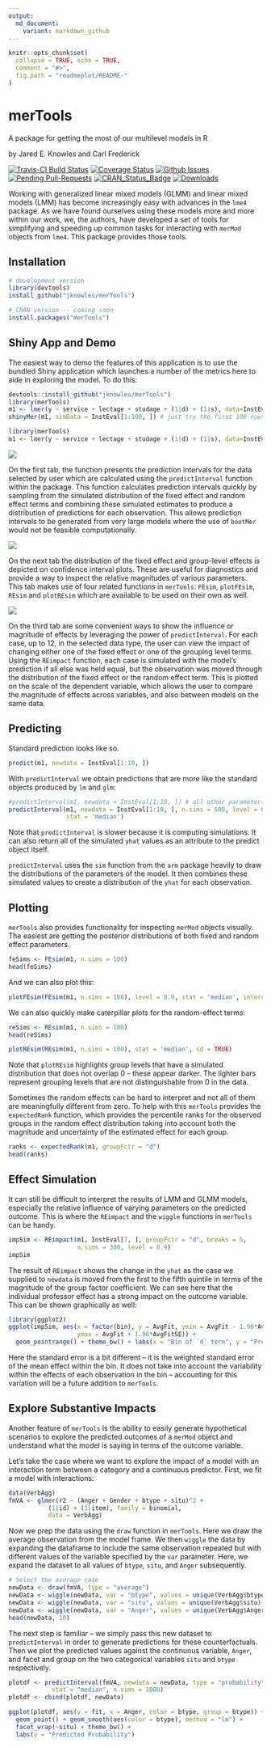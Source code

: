 ```yaml
---
output:
  md_document:
    variant: markdown_github
---
```


<!-- README.md is generated from README.Rmd. Please edit that file -->

```r
knitr::opts_chunk$set(
  collapse = TRUE, echo = TRUE,
  comment = "#>",
  fig.path = "readmeplot/README-"
)
```

# merTools

A package for getting the most of our multilevel models in R

by Jared E. Knowles and Carl Frederick

[![Travis-CI Build Status](https://travis-ci.org/jknowles/merTools.png?branch=master)](https://travis-ci.org/jknowles/merTools)
[![Coverage Status](https://coveralls.io/repos/jknowles/merTools/badge.svg?branch=master)](https://coveralls.io/r/jknowles/merTools?branch=master)
[![Github Issues](http://githubbadges.herokuapp.com/jknowles/merTools/issues.svg)](https://github.com/jknowles/merTools/issues)
[![Pending Pull-Requests](http://githubbadges.herokuapp.com/jknowles/merTools/pulls.svg?style=flat)](https://github.com/jknowles/merTools/pulls)
[![CRAN_Status_Badge](http://www.r-pkg.org/badges/version/caretEnsemble)](http://cran.r-project.org/web/packages/merTools)
[![Downloads](http://cranlogs.r-pkg.org/badges/merTools)](http://cran.rstudio.com/package=merTools)

Working with generalized linear mixed models (GLMM) and linear mixed models (LMM) 
has become increasingly easy with advances in the `lme4` package. 
As we have found ourselves using these models more and more within our work, we, 
the authors, have developed a set of tools for simplifying and speeding up common 
tasks for interacting with `merMod` objects from `lme4`. This package provides 
those tools. 

## Installation



```r
# development version
library(devtools)
install_github("jknowles/merTools")

# CRAN version -- coming soon
install.packages("merTools")
```


## Shiny App and Demo


The easiest way to demo the features of this application is to use the bundled 
Shiny application which launches a number of the metrics here to aide in exploring 
the model. To do this:

```r
devtools::install_github("jknowles/merTools")
library(merTools)
m1 <- lmer(y ~ service + lectage + studage + (1|d) + (1|s), data=InstEval)
shinyMer(m1, simData = InstEval[1:100, ]) # just try the first 100 rows of data
```

```r
library(merTools)
m1 <- lmer(y ~ service + lectage + studage + (1|d) + (1|s), data=InstEval)
```

![](readmeplot/README-predPanel.png)

On the first tab, the function presents the prediction intervals for the data 
selected by user which are calculated using the `predictInterval` function 
within the package. This function calculates prediction intervals quickly by 
sampling from the simulated distribution of the fixed effect and random effect 
terms and combining these simulated estimates to produce a distribution of 
predictions for each observation. This allows prediction intervals to be generated 
from very large models where the use of `bootMer` would not be feasible 
computationally. 

![](readmeplot/README-effPanel.png)

On the next tab the distribution of the fixed effect and group-level effects 
is depicted on confidence interval plots. These are useful for diagnostics and 
provide a way to inspect the relative magnitudes of various parameters. This 
tab makes use of four related functions in `merTools`: `FEsim`, `plotFEsim`, 
`REsim` and `plotREsim` which are available to be used on their own as well. 

![](readmeplot/README-substPanel.png)

On the third tab are some convenient ways to show the influence or magnitude of 
effects by leveraging the power of `predictInterval`. For each case, up to 12, 
in the selected data type, the user can view the impact of changing either one 
of the fixed effect or one of the grouping level terms. Using the `REimpact` 
function, each case is simulated with the model's prediction if all else was 
held equal, but the observation was moved through the distribution of the 
fixed effect or the random effect term. This is plotted on the scale of the 
dependent variable, which allows the user to compare the magnitude of effects 
across variables, and also between models on the same data. 

## Predicting

Standard prediction looks like so. 

```r
predict(m1, newdata = InstEval[1:10, ])
```

With `predictInterval` we obtain predictions that are more like the standard 
objects produced by `lm` and `glm`:

```r
#predictInterval(m1, newdata = InstEval[1:10, ]) # all other parameters are optional
predictInterval(m1, newdata = InstEval[1:10, ], n.sims = 500, level = 0.9, 
                stat = 'median')
```

Note that `predictInterval` is slower because it is computing simulations. It 
can also return all of the simulated `yhat` values as an attribute to the 
predict object itself. 

`predictInterval` uses the `sim` function from the `arm` package heavily to 
draw the distributions of the parameters of the model. It then combines these 
simulated values to create a distribution of the `yhat` for each observation. 

## Plotting

`merTools` also provides functionality for inspecting `merMod` objects visually. 
The easiest are getting the posterior distributions of both fixed and random 
effect parameters. 

```r
feSims <- FEsim(m1, n.sims = 100)
head(feSims)
```

And we can also plot this:

```r
plotFEsim(FEsim(m1, n.sims = 100), level = 0.9, stat = 'median', intercept = FALSE)
```

We can also quickly make caterpillar plots for the random-effect terms:

```r
reSims <- REsim(m1, n.sims = 100)
head(reSims)
```

```r
plotREsim(REsim(m1, n.sims = 100), stat = 'median', sd = TRUE)
```

Note that `plotREsim` highlights group levels that have a simulated distribution 
that does not overlap 0 -- these appear darker. The lighter bars represent 
grouping levels that are not distinguishable from 0 in the data. 

Sometimes the random effects can be hard to interpret and not all of them are 
meaningfully different from zero. To help with this `merTools` provides the 
`expectedRank` function, which provides the percentile ranks for the observed 
groups in the random effect distribution taking into account both the magnitude 
and uncertainty of the estimated effect for each group. 

```r
ranks <- expectedRank(m1, groupFctr = "d")
head(ranks)
```


## Effect Simulation

It can still be difficult to interpret the results of LMM and GLMM models, 
especially the relative influence of varying parameters on the predicted outcome. 
This is where the `REimpact` and the `wiggle` functions in `merTools` can be 
handy. 

```r
impSim <- REimpact(m1, InstEval[7, ], groupFctr = "d", breaks = 5, 
                   n.sims = 300, level = 0.9)
impSim
```

The result of `REimpact` shows the change in the `yhat` as the case we supplied to 
`newdata` is moved from the first to the fifth quintile in terms of the magnitude 
of the group factor coefficient. We can see here that the individual professor 
effect has a strong impact on the outcome variable. This can be shown graphically 
as well:

```r
library(ggplot2)
ggplot(impSim, aes(x = factor(bin), y = AvgFit, ymin = AvgFit - 1.96*AvgFitSE, 
                   ymax = AvgFit + 1.96*AvgFitSE)) + 
  geom_pointrange() + theme_bw() + labs(x = "Bin of `d` term", y = "Predicted Fit")
```

Here the standard error is a bit different -- it is the weighted standard error 
of the mean effect within the bin. It does not take into account the variability 
within the effects of each observation in the bin -- accounting for this variation 
will be a future addition to `merTools`. 

## Explore Substantive Impacts

Another feature of `merTools` is the ability to easily generate hypothetical 
scenarios to explore the predicted outcomes of a `merMod` object and 
understand what the model is saying in terms of the outcome variable. 

Let's take the case where we want to explore the impact of a model with 
an interaction term between a category and a continuous predictor. First, 
we fit a model with interactions:

```r
data(VerbAgg)
fmVA <- glmer(r2 ~ (Anger + Gender + btype + situ)^2 +
 		   (1|id) + (1|item), family = binomial, 
 		   data = VerbAgg)
```

Now we prep the data using the `draw` function in `merTools`. Here we 
draw the average observation from the model frame. We then `wiggle` the 
data by expanding the dataframe to include the same observation repeated 
but with different values of the variable specified by the `var` 
parameter. Here, we expand the dataset to all values of `btype`, `situ`, 
and `Anger` subsequently. 

```r
# Select the average case
newData <- draw(fmVA, type = "average")
newData <- wiggle(newData, var = "btype", values = unique(VerbAgg$btype))
newData <- wiggle(newData, var = "situ", values = unique(VerbAgg$situ))
newData <- wiggle(newData, var = "Anger", values = unique(VerbAgg$Anger))
head(newData, 10)
```

The next step is familiar -- we simply pass this new dataset to 
`predictInterval` in order to generate predictions for these counterfactuals. 
Then we plot the predicted values against the continuous variable, `Anger`, 
and facet and group on the two categorical variables `situ` and `btype` 
respectively.

```r
plotdf <- predictInterval(fmVA, newdata = newData, type = "probability", 
            stat = "median", n.sims = 1000)
plotdf <- cbind(plotdf, newData)

ggplot(plotdf, aes(y = fit, x = Anger, color = btype, group = btype)) + 
  geom_point() + geom_smooth(aes(color = btype), method = "lm") + 
  facet_wrap(~situ) + theme_bw() +
  labs(y = "Predicted Probability")
```
